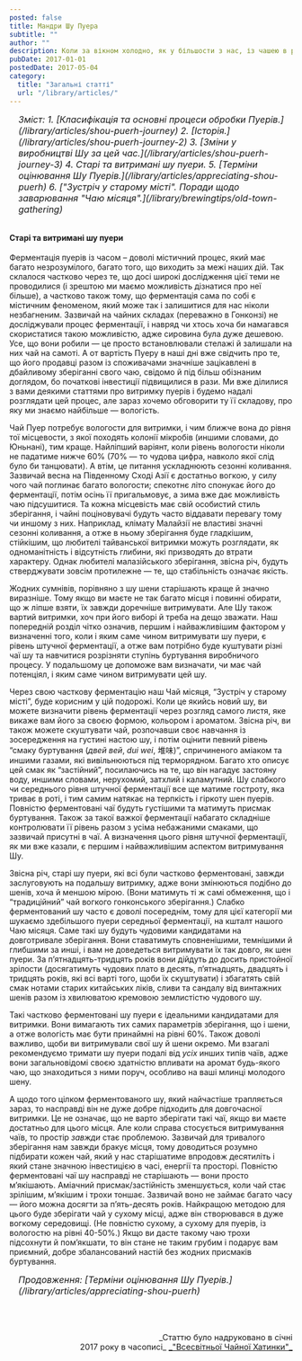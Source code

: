 ```yaml
---
posted: false
title: Мандри Шу Пуера
subtitle: ""
author: ""
description: Коли за вікном холодно, як у більшости з нас, із чашею в руках цього темного, насиченого настою ідеально спостерігати за зимовими пейзажами надворі...
pubDate: 2017-01-01
postedDate: 2017-05-04
category: 
  title: "Загальні статті"
  url: "/library/articles/"
---
```


<section style="font-size: 1rem; font-style: italic; padding-left: 1rem; margin-bottom: 2rem;">
    Зміст:
    1. [Класифікація та основні процеси обробки Пуерів.](/library/articles/shou-puerh-journey)
    2. [Історія.](/library/articles/shou-puerh-journey-2)
    3. [Зміни у виробництві Шу за цей час.](/library/articles/shou-puerh-journey-3)
    4. Старі та витримані шу пуери.
    5. [Терміни оцінювання Шу Пуерів.](/library/articles/appreciating-shou-puerh)
    6. ["Зустріч у старому місті". Поради щодо заварювання "Чаю місяця".](/library/brewingtips/old-town-gathering)
</section>


#### Старі та витримані шу пуери
Ферментація пуерів із часом – доволі містичний процес, який має багато незрозумілого, багато того, що виходить за межі наших дій. Так склалося частково через те, що досі широкі дослідження цієї теми не проводилися (і зрештою ми маємо можливість дізнатися про неї більше), а частково також тому, що ферментація сама по собі є містичним феноменом, який може так і залишитися для нас ніколи незбагненим. Зазвичай на чайних складах (переважно в Гонконзі) не досліджували процес ферментації, і навряд чи хтось хоча би намагався скористатися такою можливістю, адже сировина була дуже дешевою. Усе, що вони робили — це просто встановлювали стелажі й залишали на них чай на самоті. А от вартість Пуеру в наші дні вже свідчить про те, що його продавці разом із споживачами значніше зацікавлені в дбайливому зберіганні свого чаю, свідомо й під більш обізнаним доглядом, бо початкові інвестиції підвищилися в рази. Ми вже ділилися з вами деякими статтями про витримку пуерів і будемо надалі розглядати цей процес, але зараз хочемо обговорити ту її складову, про яку ми знаємо найбільше — вологість.

Чай Пуер потребує вологости для витримки, і чим ближче вона до рівня тої місцевости, з якої походять колонії мікробів (иншими словами, до Юньнані), тим краще. Найліпший варіянт, коли рівень вологости ніколи не падатиме нижче 60% (70% — то чудова цифра, навколо якої слід було би танцювати). А втім, це питання ускладнюють сезонні коливання. Зазвичай весна на Південному Сході Азії є достатньо вогкою, у силу чого чай поглинає багато вологости; спекотнє літо спонукає його до ферментації, потім осінь її пригальмовує, а зима вже дає можливість чаю підсушитися. Та кожна місцевість має свій особистий стиль зберігання, і чайні поціновувачі будуть часто віддавати перевагу тому чи иншому з них. Наприклад, клімату Малайзії не властиві значні сезонні коливання, а отже в ньому зберігання буде гладкішим, стійкішим, що любителі тайванської витримки можуть розглядати, як одноманітність і відсутність глибини, які призводять до втрати характеру. Однак любителі малазійського зберігання, звісна річ, будуть стверджувати зовсім протилежне — те, що стабільність означає якість.

Жодних сумнівів, порівняно з шу шени старішають краще й значно виразніше. Тому якщо ви маєте не так багато місця і повинні обирати, що ж ліпше взяти, їх завжди доречніше витримувати. Але Шу також вартий витримки, хоч при його виборі й треба на дещо зважати. Наш попередній розділ чітко означив, першим і найважливішим фактором у визначенні того, коли і яким саме чином витримувати шу пуери, є рівень штучної ферментації, а отже вам потрібно буде куштувати різні чаї шу та навчитися розрізняти ступінь буртування виробничого процесу. У подальшому це допоможе вам визначати, чи має чай потенціял, і яким саме чином витримувати цей шу.

Через свою часткову ферментацію наш Чай місяця, “Зустріч у старому місті”, буде корисним у цій подорожі. Коли це якийсь новий шу, ви можете визначити рівень ферментації через розгляд самого листя, яке викаже вам його за своєю формою, кольором і ароматом. Звісна річ, ви також можете скуштувати чай, розпочавши своє навчання із зосередження на густині настою шу, і потім оцінити певний рівень “смаку буртування (_двей вей_, _dui wei_, 堆味)”, спричиненого аміаком та иншими газами, які вивільнюються під терморядном. Багато хто описує цей смак як “застійний”, посилаючись на те, що він нагадує застояну воду, иншими словами, нерухомий, затхлий і каламутний. Шу слабкого чи середнього рівня штучної ферментації все ще матиме гостроту, яка триває в роті, і тим самим натякає на терпкість і гіркоту шен пуерів. Повністю ферментовані чаї будуть густішими та матимуть присмак буртування. Також за такої важкої ферментації набагато складніше контролювати її рівень разом з усіма небажаними смаками, що зазвичай присутні в чаї. А визначення цього рівня штучної ферментації, як ми вже казали, є першим і найважливішим аспектом витримування Шу.

Звісна річ, старі шу пуери, які всі були частково ферментовані, завжди заслуговують на подальшу витримку, адже вони змінюються подібно до шенів, хоча й меншою мірою. (Вони матимуть ті ж самі обмеження, що і “традиційний” чай вогкого гонконського зберігання.) Слабко ферментований шу часто є доволі посереднім, тому для цієї категорії ми шукаємо здебільшого пуери середньої ферментації, на кшталт нашого Чаю місяця. Саме такі шу будуть чудовими кандидатами на довготривале зберігання. Вони ставатимуть сповненішими, темнішими й глибшими за инші, і вам не доведеться витримувати їх так довго, як шен пуери. За п’ятнадцять-тридцять років вони дійдуть до досить пристойної зрілости (досягатимуть чудових плато в десять, п’ятнадцять, двадцять і тридцять років, які всі варті того, щоби їх скуштувати) і збагатять свій смак нотами старих китайських ліків, сливи та сандалу від винтажних шенів разом із хвилюватою кремовою землистістю чудового шу.

Такі частково ферментовані шу пуери є ідеальними кандидатами для витримки. Вони вимагають тих самих параметрів зберігання, що і шени, а отже вологість має бути принаймні на рівні 60%. Також доволі важливо, щоби ви витримували свої шу й шени окремо. Ми взагалі рекомендуємо тримати шу пуери подалі від _усіх_ инших типів чаїв, адже вони загальновідомі своєю здатністю впливати на аромат будь-якого чаю, що знаходиться з ними поруч, особливо на ваші млинці молодого шену.

А щодо того цілком ферментованого шу, який найчастіше трапляється зараз, то насправді він не дуже добре підходить для довгочасної витримки. Це не означає, що не варто зберігати такі чаї, якщо ви маєте достатньо для цього місця. Але коли справа стосується витримування чаїв, то простір _завжди_ стає проблемою. Зазвичай для тривалого зберігання нам завжди бракує місця, тому доводиться розумно підбирати кожен чай, який у нас старішатиме впродовж десятиліть і який стане значною інвестицією в часі, енергії та просторі. Повністю ферментовані чаї шу насправді не старішають — вони просто м’якішають. Аміачний присмак/застійність зменшується, коли чай стає зрілішим, м’якішим і трохи тоншає. Зазвичай воно не займає багато часу — його можна досягти за п’ять-десять років. Найкращою методою для цього буде зберігати чай у сухому місці, адже він створювався в дуже вогкому середовищі. (Не повністю сухому, а сухому для пуерів, із вологостю на рівні 40-50%.) Якщо ви дасте такому чаю трохи підсохнути й пом’якшати, то він стане не таким грубим і подарує вам приємний, добре збалансований настій без жодних присмаків буртування.

<section style="font-size: 1rem; font-style: italic; padding-left: 1rem; margin-bottom: 2rem;">
    Продовження: [Терміни оцінювання Шу Пуерів.](/library/articles/appreciating-shou-puerh)
</section>

<p>&nbsp;</p>
<p align="right" style="font-size: 0.9rem;">_Статтю було надруковано в січні<br />2017 року в часописі_ <a title="globalteahut.org" href="http://www.globalteahut.org/" target="blank" rel="noopener"> _"Всесвітньої Чайної Хатинки"_ </a></p>
